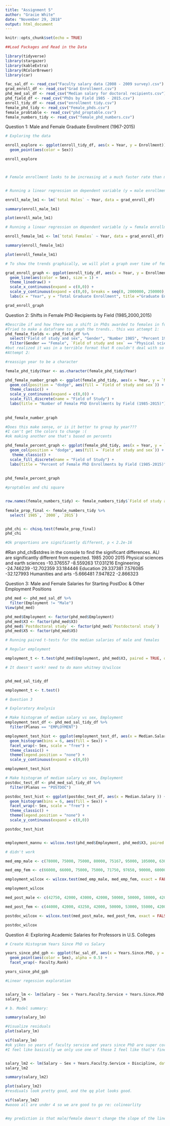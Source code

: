 ```yaml
---
title: "Assignment 5"
author: "Gracie White"
date: "November 29, 2018"
output: html_document
---
```


```r
knitr::opts_chunk$set(echo = TRUE)
```

```r
##Load Packages and Read in the Data 

library(tidyverse)
library(stargazer)
library(kableExtra)
library(RColorBrewer)
library(car)

fac_sal_df <- read_csv("Faculty salary data (2008 - 2009 survey).csv")
grad_enroll_df <- read_csv("Grad Enrollment.csv")
phd_med_sal_df <- read_csv("Median salary for doctoral recipients.csv")
phd_field_df <- read_csv("PhDs by Field 1985 - 2015.csv")
enroll_tidy_df <- read_csv("enrollment tidy.csv")
female_phd_tidy <- read_csv("Female_phds.csv")
female_probtable <- read_csv("phd_proptable.csv")
female_numbers_tidy <- read_csv("female_phd_numbers.csv")

```


Question 1: Male and Female Graduate Enrollment (1967-2015)
```r
# Exploring the data

enroll_explore <- ggplot(enroll_tidy_df, aes(x = Year, y = Enrollment)) +
  geom_point(aes(color = Sex))

enroll_explore



# Female enrollment looks to be increasing at a much faster rate than male enrollment. Male enrollment was initially higher, but in the late 1980's, female enrollment surpassed male enrollement. Both enrollments level out at 2010. Male enrollment goes through stagnant periods and short spurts of increasing.


# Running a linear regression on dependent variable (y = male enrollment) by independent variale (x = year)

enroll_male_lm1 <- lm(`total Males` ~ Year, data = grad_enroll_df)

summary(enroll_male_lm1)

plot(enroll_male_lm1)

# Running a linear regression on dependent variable (y = female enrollment) by independent variable (x = year)

enroll_female_lm1 <- lm(`total Females` ~ Year, data = grad_enroll_df)

summary(enroll_female_lm1)

plot(enroll_female_lm1)

# To show the trends graphically, we will plot a graph over time of female and male enrollment to show the differences in trends.

grad_enroll_graph <- ggplot(enroll_tidy_df, aes(x = Year, y = Enrollment)) +
  geom_line(aes(color = Sex), size = 1) +
  theme_linedraw() +
  scale_x_continuous(expand = c(0,0)) +
  scale_y_continuous(expand = c(0,0), breaks = seq(0, 2000000, 250000), limits = c(0,2000000)) +
  labs(x = "Year", y = "Total Graduate Enrollment", title ="Graduate Enrollment in the United States (1967-2015)")

grad_enroll_graph
```


Question 2: Shifts in Female PhD Recipients by Field (1985,2000,2015)
```r

#Describe if and how there was a shift in PhDs awarded to females in four fields (Physical and Earth Sciences, Engineering, Education, and Humanities & Arts) in 1985, 2000, and 2015. Describe your results statistically, in a graph or table, and in text. 
#Tried to make a dataframe to graph the trends.. this was attempt 1:
phd_female_fields <- phd_field_df %>% 
  select("Field of study and sex", "Gender", "Number 1985", "Percent 1985", "Number 2000", "Percent 2000", "Number 2015", "Percent 2015") %>% 
  filter(Gender == "Female", `Field of study and sex` == "Physical sciences and earth sciences" | `Field of study and sex` == "Engineering" | `Field of study and sex` == "Education" | `Field of study and sex` == "Humanities and arts")
#but realized it was in a terrible format that R couldn't deal with so went back into excel and made a new one
#Attempt 2:

#reassign year to be a character

female_phd_tidy$Year <- as.character(female_phd_tidy$Year)

phd_female_number_graph <- ggplot(female_phd_tidy, aes(x = Year, y = `Number Enrolled`, group = `Field of study and sex`)) +
  geom_col(position = "dodge", aes(fill = `Field of study and sex`)) + 
  theme_classic() + 
  scale_y_continuous(expand = c(0,0)) + 
  scale_fill_discrete(name = "Field of Study") +
  labs(title = "Number of Female PhD Enrollments by Field (1985-2015)")
  
  
phd_female_number_graph

#Does this make sense, or is it better to group by year??? 
#I can't get the colors to change :(
#ok making another one that's based on percents  

phd_female_percent_graph <- ggplot(female_phd_tidy, aes(x = Year, y = `Percent Enrolled`, group = `Field of study and sex`)) +
  geom_col(position = "dodge", aes(fill = `Field of study and sex`)) +
   theme_classic() + 
  scale_fill_discrete(name = "Field of Study") +
  labs(title = "Percent of Female PhD Enrollments by Field (1985-2015)")
  
  
phd_female_percent_graph

#proptables and chi square


row.names(female_numbers_tidy) <- female_numbers_tidy$`Field of study and sex`
 
female_prop_final <- female_numbers_tidy %>% 
  select(`1985`, `2000`, `2015`) 


phd_chi <- chisq.test(female_prop_final)
phd_chi

#Ok proportions are significantly different, p < 2.2e-16

```
#Ran phd_chi$stdres in the console to find the significant differences. ALl are significantly different from expected. 
                                           1985       2000       2015
Physical sciences and earth sciences -10.376557  -8.559263  17.031216
Engineering                          -24.746239 -12.702359  33.184446
Education                             29.337381   7.576085 -32.127993
Humanities and arts                   -5.666481   7.947822  -2.866323



Question 3: Male and Female Salaries for Starting PostDoc & Other Employment Positions
```r
phd_med <- phd_med_sal_df %>% 
  filter(Employment != "Male")
View(phd_med)

phd_med$Employment <- factor(phd_med$Employment)
phd_med$X3 <- factor(phd_med$X3)
phd_med$`Postdoctoral study` <- factor(phd_med$`Postdoctoral study`)
phd_med$X5 <- factor(phd_med$X5)

# Running paired t-tests for the median salaries of male and females

# Regular employment

employment_t <- t.test(phd_med$Employment, phd_med$X3, paired = TRUE, data = phd_med)

# It doesn't work! need to do mann whitney U/wilcox


phd_med_sal_tidy_df

employment_t <- t.test()
```
```r
# Question 3

# Exploratory Analysis

# Make histogram of median salary vs sex, Employment
employment_test_df <- phd_med_sal_tidy_df %>% 
  filter(Planas == "EMPLOYMENT")

employment_test_hist <- ggplot(employment_test_df, aes(x = Median.Salary )) +
  geom_histogram(bins = 6, aes(fill = Sex)) +
  facet_wrap(~ Sex, scale = "free") +
  theme_classic() +
  theme(legend.position = "none") + 
  scale_y_continuous(expand = c(0,0))

employment_test_hist

# Make histogram of median salary vs sex, Employment
postdoc_test_df <- phd_med_sal_tidy_df %>% 
  filter(Planas == "POSTDOC")

postdoc_test_hist <- ggplot(postdoc_test_df, aes(x = Median.Salary )) +
  geom_histogram(bins = 6, aes(fill = Sex)) +
  facet_wrap(~ Sex, scale = "free") +
  theme_classic() +
  theme(legend.position = "none") + 
  scale_y_continuous(expand = c(0,0))

postdoc_test_hist


employment_mannu <- wilcox.test(phd_med$Employment, phd_med$X3, paired = TRUE, data = phd_med)

# didn't work

med_emp_male <- c(78000, 75000, 75000, 80000, 75167, 95000, 105000, 63000, 105000, 64000, 95000, 71000, 52000, 123500, 62800)

med_emp_fem <- c(66000, 66000, 75000, 75000, 71750, 97650, 90000, 60000, 95750, 62000, 90000, 63000, 50000, 120000, 61000)

employment_wilcox <- wilcox.test(med_emp_male, med_emp_fem, exact = FALSE, paired = TRUE)

employment_wilcox

med_post_male <- c(42750, 42000, 43000, 42000, 50000, 50000, 58000, 42000, 65000, 48000, 45000, 50000, 45000, 60000, 50000)

med_post_fem <- c(44000, 42000, 43250, 42000, 50000, 53000, 55000, 42000, 65000, 49250, 45000, 45000, 45000, 63500, 44000)

postdoc_wilcox <- wilcox.test(med_post_male, med_post_fem, exact = FALSE, paired = TRUE)

postdoc_wilcox

```


Question 4: Exploring Academic Salaries for Professors in U.S. Colleges
```r

# Create Histogram Years Since PhD vs Salary

years_since_phd_gph <- ggplot(fac_sal_df, aes(x = Years.Since.PhD, y = Salary)) +
  geom_point(aes(color = Sex), alpha = 0.5) +
  facet_wrap(~ Faculty.Rank)

years_since_phd_gph
```




```r
#Linear regession exploration 


salary_lm <- lm(Salary ~ Sex + Years.Faculty.Service + Years.Since.PhD + Discipline, data = fac_sal_df)
salary_lm

# b. Model summary:

summary(salary_lm)

#Visualize residuals
plot(salary_lm)

vif(salary_lm)
#ok yikes so years of faculty service and years since PhD are super correlated. 
#I feel like basically we only use one of those I feel like that's fine since most people will work right after their phd, doesn't make sense to include both. 


salary_lm2 <- lm(Salary ~ Sex + Years.Faculty.Service + Discipline, data = fac_sal_df)
salary_lm2

summary(salary_lm2)

plot(salary_lm2)
#resdiuals look pretty good, and the qq plot looks good. 

vif(salary_lm2)
#woooo all are under 4 so we are good to go re: colinearlity 


#my prediction is that male/female doesn't change the slope of the line, they just have differne t starting point, so we need that interation term to make up for that? 


```

